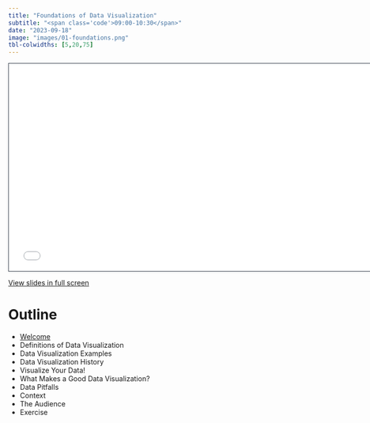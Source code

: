 ```yaml
---
title: "Foundations of Data Visualization"
subtitle: "<span class='code'>09:00-10:30</span>"
date: "2023-09-18"
image: "images/01-foundations.png"
tbl-colwidths: [5,20,75]
---
```


```{=html}
<iframe class="slide-deck" src="../materials/01-foundations.html" height="420" width="747" style="border: 1px solid #2e3846;"></iframe>
```

<a href='../materials/01-foundations.html' target="_blank">View slides in full screen</a>


# Outline

-   <a href='../materials/00-welcome.html' target="_blank">Welcome</a>
-   Definitions of Data Visualization
-   Data Visualization Examples
-   Data Visualization History
-   Visualize Your Data!
-   What Makes a Good Data Visualization?
-   Data Pitfalls
-   Context
-   The Audience
-   Exercise

